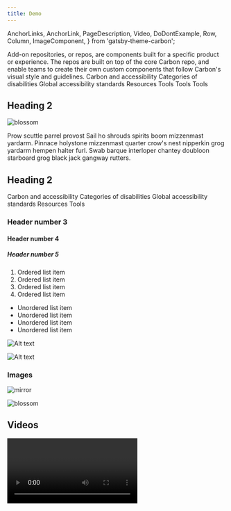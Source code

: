 ```yaml
---
title: Demo
---
```


  AnchorLinks,
  AnchorLink,
  PageDescription,
  Video,
  DoDontExample,
  Row,
  Column,
  ImageComponent,
} from 'gatsby-theme-carbon';

<PageDescription>
  Add-on repositories, or repos, are components built for a specific product or
  experience. The repos are built on top of the core Carbon repo, and enable
  teams to create their own custom components that follow Carbon's visual style
  and guidelines.
</PageDescription>

<AnchorLinks>
  <AnchorLink>Carbon and accessibility</AnchorLink>
  <AnchorLink>Categories of disabilities</AnchorLink>
  <AnchorLink>Global accessibility standards</AnchorLink>
  <AnchorLink>Resources</AnchorLink>
  <AnchorLink>Tools</AnchorLink>
  <AnchorLink>Tools</AnchorLink>
  <AnchorLink>Tools</AnchorLink>
</AnchorLinks>

## Heading 2

<ImageComponent caption="image">

![blossom](../../images/blossom.jpg)

</ImageComponent>

Prow scuttle parrel provost Sail ho shrouds spirits boom mizzenmast yardarm. Pinnace holystone mizzenmast quarter crow's nest nipperkin grog yardarm hempen halter furl. Swab barque interloper chantey doubloon starboard grog black jack gangway rutters.

## Heading 2

<AnchorLinks small>
  <AnchorLink>Carbon and accessibility</AnchorLink>
  <AnchorLink>Categories of disabilities</AnchorLink>
  <AnchorLink>Global accessibility standards</AnchorLink>
  <AnchorLink>Resources</AnchorLink>
  <AnchorLink>Tools</AnchorLink>
</AnchorLinks>

### Header number 3

#### Header number 4

##### Header number 5

1. Ordered list item
1. Ordered list item
1. Ordered list item
1. Ordered list item

- Unordered list item
- Unordered list item
- Unordered list item
- Unordered list item

<Row>
<Column colMd={4} colLg={4}>
<DoDontExample correct label="label text">

![Alt text](images/Light_theme_01.png)

</DoDontExample>
</Column>
<Column colMd={4} colLg={4} >
<DoDontExample label="label text">

![Alt text](images/Light_theme_02.png)

</DoDontExample>
</Column>
</Row>

<Row>
  <Column colMd={4} colLg={4}>
    <DoDontExample
      square
      dark
      label="Don’t use complex future tenses when simple ones will suffice."
      text="The API will be returning a promise."
    />
  </Column>
  <Column colMd={4} colLg={4}>
    <DoDontExample
      square
      dark
      correct
      label="Don’t use complex future tenses when simple ones will suffice."
      text="The API will be returning a promise."
    />
  </Column>
</Row>

### Images

![mirror](./mirror.jpg)

![blossom](../../images/blossom.jpg)

## Videos

<Video title="Eyes" vimeoId="310583077" />

## Checklist

Please answer yes or no to the following list of questions:

- Is your team using Carbon components?
- Does your team have the need to add custom components in addition to Carbon's core components?
- Will these components only be needed by your team?
- Do you need these custom components to match Carbon's visual style?

## Contributing to add-ons

Add-ons are generally easier to contribute to because they are not fully managed by the Carbon team. Below are the items that you need to pass in order for your contribution to be accepted. You can read our full contribution process for [design](/contributing/designers) and [development](/contributing/developers) to learn more.

| Category      | Metric                                              | Core library | Add-ons |
| ------------- | --------------------------------------------------- | ------------ | ------- |
| Accessibility | WCAG AA                                             | ✅           | ✅      |
|               | Keyboard tabbing                                    | ✅           | ✅      |
|               | Carbon custom focus states                          | ✅           |         |
| Visual + UX   | Carbon themed                                       | ✅           |         |
|               | Universal pattern <br />(fits for 2-3 use cases)    | ✅           |         |
|               | Interaction states (hover, active, focus, disabled) | ✅           | ✅      |
